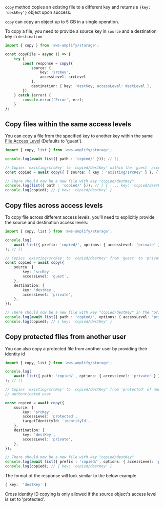 `copy` method copies an existing file to a different key and returns a `{key: 'deskKey'}` object upon
success.

<Callout>

`copy` can copy an object up to 5 GB in a single operation.

</Callout>

To copy a file, you need to provide a source key in `source` and a destination key in `destination`

```typescript
import { copy } from 'aws-amplify/storage';

const copyFile = async () => {
	try {
		const response = copy({
			source: {
				key: 'srcKey',
				accessLevel: srcLevel
			},
			destination: { key: 'destKey, accessLevel: destLevel },
		});
	} catch (error) {
		console.error('Error', err);
	}
};
```

## Copy files within the same access levels

You can copy a file from the specified key to another key within the same [File Access Level](/lib/storage/configureaccess) (Defaults to 'guest').

```typescript
import { copy, list } from 'aws-amplify/storage';

console.log(await list({ path : 'copied/' })); // []

// Copies 'existing/srcKey' to 'copied/destKey' within the 'guest' access level
const copied = await copy({ { source: { key : 'existing/srcKey' } }, { destination: { key : 'copied/destKey' } } });

// There should now be a new file with key "copied/destKey"
console.log(list({ path : 'copied/' })); // [ { ..., key: 'copied/destKey' } ]
console.log(copied); // { key: 'copied/destKey' }
```

## Copy files across access levels

To copy file across different access levels, you'll need to explicitly provide the source and destination access levels:

```typescript
import { copy, list } from 'aws-amplify/storage';

console.log(
	await list({ prefix: 'copied/', options: { accessLevel: 'private' } })
); // []

// Copies 'existing/srcKey' to 'copied/destKey' from 'guest' to 'private'
const copied = await copy({
	source: {
		key: 'srcKey',
		accessLevel: 'guest',
	},
	destination: {
		key: 'destKey',
		accessLevel: 'private',
	},
});

// There should now be a new file with key "copied/destKey" in the 'private' level
console.log(await list({ path : 'copied/', options: { accessLevel: 'private' }})); // [ { ..., key: 'copied/destKey' } ]
console.log(copied); // { key: 'copied/destKey' }
```

## Copy protected files from another user

You can also copy a protected file from another user by providing their identity id

```typescript
import { copy, list } from 'aws-amplify/storage';

console.log(
	await list({ path: 'copied/', options: { accessLevel: 'private' } })
); // []

// Copies 'existing/srcKey' to 'copied/destKey' from 'protected' of another identity ID to 'private' of the current
// authenticated user

const copied = await copy({
	source: {
		key: 'srcKey',
		accessLevel: 'protected',
		targetIdentityId: 'identityId',
	},
	destination: {
		key: 'destKey',
		accessLevel: 'private',
	},
});

// There should now be a new file with key "copied/destKey"
console.log(await list({ prefix : 'copied/', options: { accessLevel: 'private' }})); // [..., key: 'copied/destKey']
console.log(copied); // { key: 'copied/destKey' }
```

The format of the response will look similar to the below example 

```typescript 
{ key:  'destKey' }
```

<Callout>

Cross identity ID copying is only allowed if the source object's access level is set to 'protected'.

</Callout>
